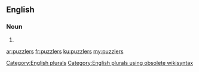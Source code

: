 ==English==

===Noun===
{{head|en}}

# {{plural of|puzzler}}

[[Category:English plurals]][[Category:English plurals using obsolete wikisyntax]]

[[ar:puzzlers]]
[[fr:puzzlers]]
[[ku:puzzlers]]
[[my:puzzlers]]